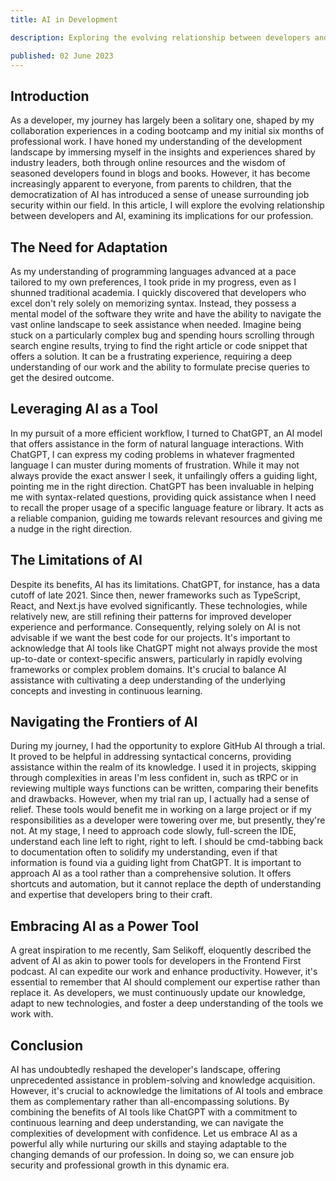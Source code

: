 ```yaml
---
title: AI in Development

description: Exploring the evolving relationship between developers and AI, this article delves into the challenges, benefits, and limitations of AI tools in the development process while emphasizing the importance of complementing AI with deep expertise and continuous learning.

published: 02 June 2023
---
```


## Introduction

As a developer, my journey has largely been a solitary one, shaped by my collaboration experiences in a coding bootcamp and my initial six months of professional work. I have honed my understanding of the development landscape by immersing myself in the insights and experiences shared by industry leaders, both through online resources and the wisdom of seasoned developers found in blogs and books. However, it has become increasingly apparent to everyone, from parents to children, that the democratization of AI has introduced a sense of unease surrounding job security within our field. In this article, I will explore the evolving relationship between developers and AI, examining its implications for our profession.

## The Need for Adaptation

As my understanding of programming languages advanced at a pace tailored to my own preferences, I took pride in my progress, even as I shunned traditional academia. I quickly discovered that developers who excel don't rely solely on memorizing syntax. Instead, they possess a mental model of the software they write and have the ability to navigate the vast online landscape to seek assistance when needed. Imagine being stuck on a particularly complex bug and spending hours scrolling through search engine results, trying to find the right article or code snippet that offers a solution. It can be a frustrating experience, requiring a deep understanding of our work and the ability to formulate precise queries to get the desired outcome.

## Leveraging AI as a Tool

In my pursuit of a more efficient workflow, I turned to ChatGPT, an AI model that offers assistance in the form of natural language interactions. With ChatGPT, I can express my coding problems in whatever fragmented language I can muster during moments of frustration. While it may not always provide the exact answer I seek, it unfailingly offers a guiding light, pointing me in the right direction. ChatGPT has been invaluable in helping me with syntax-related questions, providing quick assistance when I need to recall the proper usage of a specific language feature or library. It acts as a reliable companion, guiding me towards relevant resources and giving me a nudge in the right direction.

## The Limitations of AI

Despite its benefits, AI has its limitations. ChatGPT, for instance, has a data cutoff of late 2021. Since then, newer frameworks such as TypeScript, React, and Next.js have evolved significantly. These technologies, while relatively new, are still refining their patterns for improved developer experience and performance. Consequently, relying solely on AI is not advisable if we want the best code for our projects. It's important to acknowledge that AI tools like ChatGPT might not always provide the most up-to-date or context-specific answers, particularly in rapidly evolving frameworks or complex problem domains. It's crucial to balance AI assistance with cultivating a deep understanding of the underlying concepts and investing in continuous learning.

## Navigating the Frontiers of AI

During my journey, I had the opportunity to explore GitHub AI through a trial. It proved to be helpful in addressing syntactical concerns, providing assistance within the realm of its knowledge. I used it in projects, skipping through complexities in areas I'm less confident in, such as tRPC or in reviewing multiple ways functions can be written, comparing their benefits and drawbacks. However, when my trial ran up, I actually had a sense of relief. These tools would benefit me in working on a large project or if my responsibilities as a developer were towering over me, but presently, they're not. At my stage, I need to approach code slowly, full-screen the IDE, understand each line left to right, right to left. I should be cmd-tabbing back to documentation often to solidify my understanding, even if that information is found via a guiding light from ChatGPT. It is important to approach AI as a tool rather than a comprehensive solution. It offers shortcuts and automation, but it cannot replace the depth of understanding and expertise that developers bring to their craft.

## Embracing AI as a Power Tool

A great inspiration to me recently, Sam Selikoff, eloquently described the advent of AI as akin to power tools for developers in the Frontend First podcast. AI can expedite our work and enhance productivity. However, it's essential to remember that AI should complement our expertise rather than replace it. As developers, we must continuously update our knowledge, adapt to new technologies, and foster a deep understanding of the tools we work with.

## Conclusion

AI has undoubtedly reshaped the developer's landscape, offering unprecedented assistance in problem-solving and knowledge acquisition. However, it's crucial to acknowledge the limitations of AI tools and embrace them as complementary rather than all-encompassing solutions. By combining the benefits of AI tools like ChatGPT with a commitment to continuous learning and deep understanding, we can navigate the complexities of development with confidence. Let us embrace AI as a powerful ally while nurturing our skills and staying adaptable to the changing demands of our profession. In doing so, we can ensure job security and professional growth in this dynamic era.
